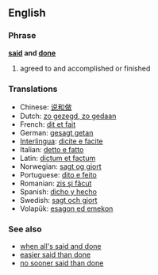 ==English==

===Phrase===
'''[[said]] and [[done]]'''

# agreed to and accomplished or finished

===Translations===
{{rfc-level|Translations at L3+ (AutoFormat would have corrected level of Translations)}}
*Chinese: [[说和做]]
*Dutch: [[zo gezegd, zo gedaan]]
*French: [[dit et fait]]
*German: [[gesagt getan]]
*[[Interlingua]]: [[dicite e facite]]
*Italian: [[detto e fatto]]
*Latin: [[dictum et factum]]
*Norwegian: [[sagt og gjort]]
*Portuguese: [[dito e feito]]
*Romanian: [[zis şi făcut]]
*Spanish: [[dicho y hecho]]
*Swedish: [[sagt och gjort]]
*Volapük: [[esagon ed emekon]]

===See also===
*[[when all's said and done]]
*[[easier said than done]]
*[[no sooner said than done]]